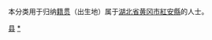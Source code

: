 {{Catnav|頁面分類|各種主題的頁面分類|依中国各省来作的分类|各地中国人|湖北人|黄冈人}}
{{Catnav|頁面分類|人物|各國人物|中国人|各地中国人|湖北人|黄冈人}}

本分类用于归纳[[籍贯|籍贯]]（出生地）属于[[湖北省|湖北省]][[黄冈市|黄冈市]][[紅安縣|紅安縣]]的人士。

[[Category:黄冈人|县]]
[[Category:红安县|*]]